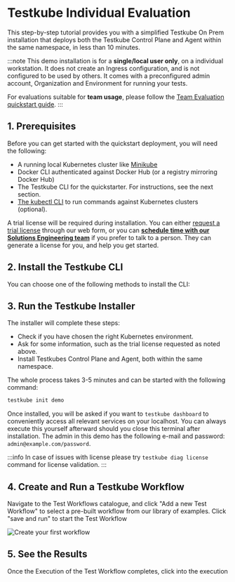 
# Testkube Individual Evaluation

This step-by-step tutorial provides you with a simplified Testkube On Prem installation that deploys both the Testkube Control Plane and Agent
within the same namespace, in less than 10 minutes.  

:::note
This demo installation is for a **single/local user only**, on a individual workstation. It does not create an Ingress configuration, and is not configured to be used by others.
It comes with a preconfigured admin account, Organization and Environment for running your tests.

For evaluations suitable for **team usage**, please follow the [Team Evaluation quickstart guide][team-evaluation-quickstart].
:::

## 1. Prerequisites

Before you can get started with the quickstart deployment, you will need the following:

- A running local Kubernetes cluster like [Minikube][minikube-docs]
- Docker CLI authenticated against Docker Hub (or a registry mirroring Docker Hub)
- The Testkube CLI for the quickstarter. For instructions, see the next section.
- [The kubectl CLI][install-kubectl] to run commands against Kubernetes clusters (optional). 

A trial license will be required during installation. You can either [request a trial license](https://testkube.io/download) through our web form, or you can **[schedule time with our Solutions Engineering team](https://meetings.hubspot.com/jonathan-fortunati)** if you prefer to talk to a person. They can generate a license for you, and help you get started.

## 2. Install the Testkube CLI

You can choose one of the following methods to install the CLI:

<CliInstallation/>

## 3. Run the Testkube Installer

The installer will complete these steps:

- Check if you have chosen the right Kubernetes environment.
- Ask for some information, such as the trial license requested as noted above.
- Install Testkubes Control Plane and Agent, both within the same namespace.

The whole process takes 3-5 minutes and can be started with the following command:

```bash
testkube init demo
```

Once installed, you will be asked if you want to `testkube dashboard` to conveniently access all relevant services on your localhost.
You can always execute this yourself afterward should you close this terminal after installation. The admin in this demo has
the following e-mail and password: `admin@example.com/password`.

:::info
In case of issues with license please try `testkube diag license` command for license validation.
:::

## 4. Create and Run a Testkube Workflow 

Navigate to the Test Workflows catalogue, and click "Add a new Test Workflow" to select a pre-built workflow from our library of examples. Click "save and run" to start the Test Workflow

![Create your first workflow](./img/create-your-first-workflow.gif)

## 5. See the Results

Once the Execution of the Test Workflow completes, click into the execution 

[install-kubectl]: https://kubernetes.io/docs/tasks/tools/
[install-helm]: https://helm.sh/docs/intro/install/
[install-oss]: /articles/install/standalone-agent
[team-evaluation-quickstart]: /articles/tutorial/quickstart/team-evaluation
[minikube-docs]: https://minikube.sigs.k8s.io/docs/
